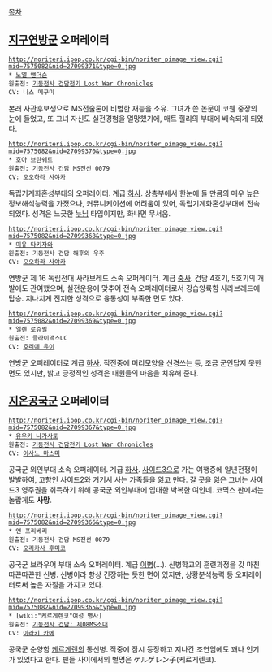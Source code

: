 [[목차]]
== [[지구연방군]] 오퍼레이터 ==

 http://noriteri.ipop.co.kr/cgi-bin/noriter_pimage_view.cgi?mid=7575082&nid=27099371&type=0.jpg
 * [[노엘 앤더슨]]
 원출전: [[기동전사 건담전기 Lost War Chronicles]]
 CV: 나스 메구미

본래 사관후보생으로 MS전술론에 비범한 재능을 소유.
그녀가 쓴 논문이 코웬 중장의 눈에 들었고, 또 그녀 자신도 실전경험을 열망했기에, 매트 힐리의 부대에 배속되게 되었다.
 
 http://noriteri.ipop.co.kr/cgi-bin/noriter_pimage_view.cgi?mid=7575082&nid=27099370&type=0.jpg
 * 호아 브란쉐트
 원출전: 기동전사 건담 MS전선 0079
 CV: [[오오하라 사야카]]
독립기계화혼성부대의 오퍼레이터. 계급 [[하사]].
상층부에서 한눈에 들 만큼의 매우 높은 정보해석능력을 가졌으나, 커뮤니케이션에 어려움이 있어, 독립기계화혼성부대에 전속되었다.
성격은 느긋한 [[누님]] 타입이지만, 화나면 무서움.

 http://noriteri.ipop.co.kr/cgi-bin/noriter_pimage_view.cgi?mid=7575082&nid=27099368&type=0.jpg
 * [[미유 타키자와]]
 원출전: 기동전사 건담 해후의 우주
 CV: [[오오하라 사야카]]
연방군 제 16 독립전대 사라브레드 소속 오퍼레이터. 계급 [[중사]].
건담 4호기, 5호기의 개발에도 관여했으며, 실전운용에 맞추어 전속 오퍼레이터로서 강습양륙함 사라브레드에 탑승.
지나치게 진지한 성격으로 융통성이 부족한 면도 있다.

 http://noriteri.ipop.co.kr/cgi-bin/noriter_pimage_view.cgi?mid=7575082&nid=27099369&type=0.jpg
 * 엘렌 로슈필
 원출전: 클라이맥스UC
 CV: [[호리에 유이]]
연방군 오퍼레이터로 계급 [[하사]].
작전중에 머리모양을 신경쓰는 등, 조금 군인답지 못한 면도 있지만, 밝고 긍정적인 성격은 대원들의 마음을 치유해 준다.


== [[지온공국군]] 오퍼레이터 ==
 http://noriteri.ipop.co.kr/cgi-bin/noriter_pimage_view.cgi?mid=7575082&nid=27099367&type=0.jpg
 * [[유우키 나가사토]]
 원출전: [[기동전사 건담전기 Lost War Chronicles]]
 CV: [[아사노 마스미]]
공국군 외인부대 소속 오퍼레이터. 계급 [[하사]].
[[사이드3]]으로 가는 여행중에 일년전쟁이 발발하여, 고향인 사이드2와 거기서 사는 가족들을 잃고 만다.
갈 곳을 잃은 그녀는 사이드3 영주권을 취득하기 위해 공국군 외인부대에 입대한 박복한 여인네.
코믹스 판에서는 놀랍게도 '''사망'''.
 
 http://noriteri.ipop.co.kr/cgi-bin/noriter_pimage_view.cgi?mid=7575082&nid=27099366&type=0.jpg
 * 앤 프리베리
 원출전: 기동전사 건담 MS전선 0079
 CV: [[오리카사 후미코]]
공국군 브라우어 부대 소속 오퍼레이터. 계급 [[이병]](…).
신병학교의 훈련과정을 갓 마친 따끈따끈한 신병.
신병이라 항상 긴장하는 듯한 면이 있지만, 상황분석능력 등 오퍼레이터로써 높은 자질을 가지고 있다.

 http://noriteri.ipop.co.kr/cgi-bin/noriter_pimage_view.cgi?mid=7575082&nid=27099365&type=0.jpg
 * [wiki:"케르게렌코"여성 병사]
 원출전: [[기동전사 건담: 제08MS소대]]
 CV: [[아라키 카에]]
공국군 순양함 [[케르게렌]]의 통신병. 작중에 잠시 등장하고 지나간 조연임에도 꽤나 인기가 있었다고 한다. 팬들 사이에서의 별명은 ケルゲレン子(케르게렌코).
